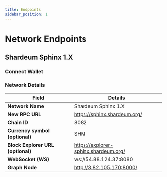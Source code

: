 ```yaml
---
title: Endpoints
sidebar_position: 1
---
```


# Network Endpoints

## Shardeum Sphinx 1.X

### Connect Wallet


<NetworkButton1/>

### Network Details

| **Field**                         	| **Details**               	
|-----------------------------------	|----------------------------
| **Network Name**                  	| Shardeum Sphinx 1.X
| **New RPC URL**                   	| https://sphinx.shardeum.org/                    
| **Chain ID**                      	| 8082                        	
| **Currency symbol (optional)**    	| SHM                       	
| **Block Explorer URL (optional)** 	| https://explorer-sphinx.shardeum.org/
| **WebSocket (WS)**                    | ws://54.88.124.37:8080
| **Graph Node**                        | http://3.82.105.170:8000/


